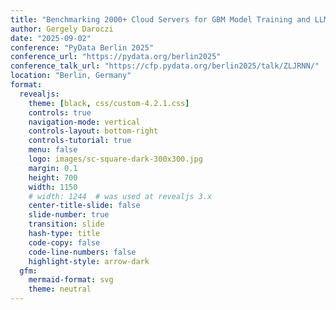 ```yaml
---
title: "Benchmarking 2000+ Cloud Servers for GBM Model Training and LLM Inference Speed"
author: Gergely Daroczi
date: "2025-09-02"
conference: "PyData Berlin 2025"
conference_url: "https://pydata.org/berlin2025"
conference_talk_url: "https://cfp.pydata.org/berlin2025/talk/ZLJRNN/"
location: "Berlin, Germany"
format:
  revealjs:
    theme: [black, css/custom-4.2.1.css]
    controls: true
    navigation-mode: vertical
    controls-layout: bottom-right
    controls-tutorial: true
    menu: false
    logo: images/sc-square-dark-300x300.jpg
    margin: 0.1
    height: 700
    width: 1150
    # width: 1244  # was used at revealjs 3.x
    center-title-slide: false
    slide-number: true
    transition: slide
    hash-type: title
    code-copy: false
    code-line-numbers: false
    highlight-style: arrow-dark
  gfm:
    mermaid-format: svg
    theme: neutral
---
```

